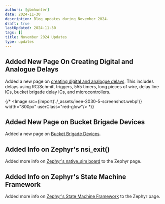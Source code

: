 ```yaml
---
authors: [gbmhunter]
date: 2024-11-30
description: Blog updates during November 2024.
draft: true
lastUpdated: 2024-11-30
tags: []
title: November 2024 Updates
type: updates
---
```


## Added New Page On Creating Digital and Analogue Delays

Added a new page on [creating digital and analogue delays](/electronics/circuit-design/delays/). This includes delays using RC/Schmitt triggers, 555 timers, long pieces of wire, delay line ICs, bucket brigade delay ICs, and microcontrollers.

{/* <Image src={import('./_assets/ieee-2030-5-screenshot.webp')} width="800px" userClass="red-glow"/> */}

## Added New Page on Bucket Brigade Devices

Added a new page on [Bucket Brigade Devices](/electronics/components/bucket-brigade-devices/).

## Added Info on Zephyr's nsi_exit()

Added more info on [Zephyr's native_sim board](/programming/operating-systems/zephyr/#native-simulator-native_sim) to the Zephyr page.

## Added Info on Zephyr's State Machine Framework

Added more info on [Zephyr's State Machine Framework](/programming/operating-systems/zephyr/#state-machine-framework-smf) to the Zephyr page.
